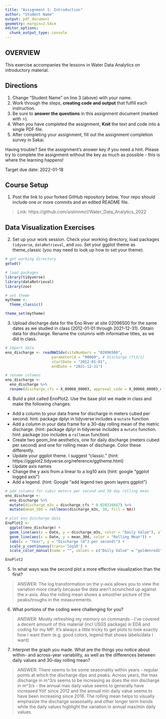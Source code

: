 ```yaml
---
title: "Assignment 1: Introduction"
author: "Student Name"
output: pdf_document
geometry: margin=2.54cm
editor_options: 
  chunk_output_type: console
---
```


## OVERVIEW

This exercise accompanies the lessons in Water Data Analytics on introductory material. 

## Directions
1. Change "Student Name" on line 3 (above) with your name.
3. Work through the steps, **creating code and output** that fulfill each instruction.
4. Be sure to **answer the questions** in this assignment document (marked with >).
6. When you have completed the assignment, **Knit** the text and code into a single PDF file.
8. After completing your assignment, fill out the assignment completion survey in Sakai. 

Having trouble? See the assignment's answer key if you need a hint. Please try to complete the assignment without the key as much as possible - this is where the learning happens!

Target due date: 2022-01-18

## Course Setup

1. Post the link to your forked GitHub repository below. Your repo should include one or more commits and an edited README file.  

>  Link: https://github.com/aislinnmcl/Water_Data_Analytics_2022

## Data Visualization Exercises

2. Set up your work session. Check your working directory, load packages `tidyverse`,  `dataRetrieval`, and `zoo`. Set your ggplot theme as theme_classic (you may need to look up how to set your theme).

```r

# get working directory
getwd()

# load packages
library(tidyverse)
library(dataRetrieval)
library(zoo)

# set theme
mytheme <-
  theme_classic()

theme_set(mytheme)

```

3. Upload discharge data for the Eno River at site 02096500 for the same dates as we studied in class (2012-01-01 through 2021-12-31). Obtain data for discharge. Rename the columns with informative titles, as we did in class. 

```r

# import data 
eno_discharge <- readNWISdv(siteNumbers = "02096500",
                     parameterCd = "00060", # discharge (ft3/s)
                     startDate = "2012-01-01",
                     endDate = "2021-12-31")

# rename columns
eno_discharge <-
  eno_discharge %>%
  rename(discharge_cfs = X_00060_00003, approval_code = X_00060_00003_cd)

```


4. Build a plot called EnoPlot2. Use the base plot we made in class and make the following changes: 

* Add a column to your data frame for discharge in meters cubed per second. hint: package dplyr in tidyverse includes a `mutate` function
* Add a column in your data frame for a 30-day rolling mean of the metric discharge. (hint: package dplyr in tidyverse includes a `mutate` function. hint: package zoo includes a `rollmean` function)
* Create two geom_line aesthetics, one for daily discharge (meters cubed per second) and one for rolling mean of discharge. Color these differently.
* Update your ggplot theme. I suggest "classic." (hint: https://ggplot2.tidyverse.org/reference/ggtheme.html)
* Update axis names 
* Change the y axis from a linear to a log10 axis (hint: google "ggplot logged axis")
* Add a legend. (hint: Google "add legend two geom layers ggplot")

```r

# add columns for cubic meters per second and 30-day rolling mean
eno_discharge <-
  eno_discharge %>%
  mutate(discharge_m3s = discharge_cfs * 0.028316847) %>%
  mutate(mean_30d = rollmean(discharge_m3s, 30, fill = NA))

# plot eno discharge data
EnoPlot2 <-
  ggplot(eno_discharge) +
  geom_line(aes(x = Date, y = discharge_m3s, color = "Daily Value"), alpha = 0.7) +
  geom_line(aes(x = Date, y = mean_30d, color = "Rolling Mean")) +
  labs(x = "Year", y = "Discharge (m^3 per second)") +
  scale_y_continuous(trans='log10') +
  scale_color_manual(name = "", values = c("Daily Value" = "goldenrod2", "Rolling Mean" = "steelblue"))

EnoPlot2
```

5. In what ways was the second plot a more effective visualization than the first? 

> ANSWER: The log transformation on the y-axis allows you to view the variation more clearly because the data aren't scrunched up against the x-axis. Also the rolling mean shows a smoother picture of the peaks/troughs in the measurements.

6. What portions of the coding were challenging for you?

> ANSWER: Mostly refreshing my memory on commands - I've covered a decent amount of this material (incl USGS package) in EDA and coding for my MP. It's always a little tricky to get plots to look exactly how I want them (e.g. good colors, legend that shows labels/data I want)

7. Interpret the graph you made. What are the things you notice about within- and across-year variability, as well as the differences between daily values and 30-day rolling mean?

> ANSWER: There seems to be some seasonality within years - regular points at which the discharge dips and peaks. Across years, the max discharge in m^3/s seems to be increasing as does the min discharge in m^3/s - the annual max daily value seems to generally have increased YoY since 2012 and the annual min daily value seems to have been increasing since 2016. The rolling mean helps to visually emphasize the discharge seasonality and other longer term trends while the daily values highlight the variation in annual max/min daily values.

